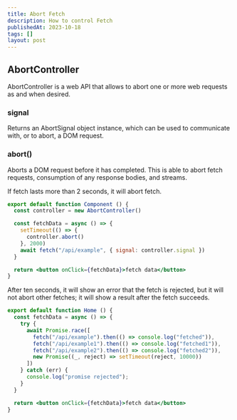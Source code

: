 ```yaml
---
title: Abort Fetch
description: How to control Fetch
publishedAt: 2023-10-18
tags: []
layout: post
---
```


## AbortController

AbortController is a web API that allows to abort one or more web requests as and when desired.

### signal

Returns an AbortSignal object instance, which can be used to communicate with, or to abort, a DOM request.

### abort()

Aborts a DOM request before it has completed. This is able to abort fetch requests, consumption of any response bodies, and streams.

If fetch lasts more than 2 seconds, it will abort fetch.

```jsx
export default function Component () {
  const controller = new AbortController()

  const fetchData = async () => {
    setTimeout(() => {
      controller.abort()
    }, 2000)
    await fetch("/api/example", { signal: controller.signal })
  }

  return <button onClick={fetchData}>fetch data</button>
}
```


After ten seconds, it will show an error that the fetch is rejected, but it will not abort other fetches; it will show a result after the fetch succeeds.

```jsx
export default function Home () {
  const fetchData = async () => {
    try {
      await Promise.race([
        fetch("/api/example").then(() => console.log("fetched")),
        fetch("/api/example1").then(() => console.log("fetched1")),
        fetch("/api/example2").then(() => console.log("fetched2")),
        new Promise((_, reject) => setTimeout(reject, 10000))
      ])
    } catch (err) {
      console.log("promise rejected");
    }
  }

  return <button onClick={fetchData}>fetch data</button>
}
```